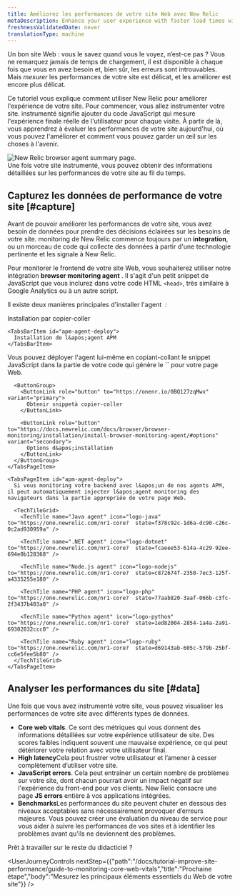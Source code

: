 ```yaml
---
title: Améliorez les performances de votre site Web avec New Relic
metaDescription: Enhance your user experience with faster load times with New Relic. This tutorial walks you through the first steps to improve your site performance.
freshnessValidatedDate: never
translationType: machine
---
```


Un bon site Web : vous le savez quand vous le voyez, n’est-ce pas ? Vous ne remarquez jamais de temps de chargement, il est disponible à chaque fois que vous en avez besoin et, bien sûr, les erreurs sont introuvables. Mais *mesurer* les performances de votre site est délicat, et les améliorer est encore plus délicat.

Ce tutoriel vous explique comment utiliser New Relic pour améliorer l&apos;expérience de votre site. Pour commencer, vous allez instrumenter votre site. instrumenté signifie ajouter du code JavaScript qui mesure l&apos;expérience finale réelle de l&apos;utilisateur pour chaque visite. À partir de là, vous apprendrez à évaluer les performances de votre site aujourd&apos;hui, où vous pouvez l&apos;améliorer et comment vous pouvez garder un œil sur les choses à l&apos;avenir.

<img title="Improve your site with New Relic" alt="New Relic browser agent summary page." src="/images/browser_screenshot-full_browser-summary.webp" />

<figcaption>
  Une fois votre site instrumenté, vous pouvez obtenir des informations détaillées sur les performances de votre site au fil du temps.
</figcaption>

## Capturez les données de performance de votre site [#capture]

Avant de pouvoir améliorer les performances de votre site, vous avez besoin de données pour prendre des décisions éclairées sur les besoins de votre site. monitoring de New Relic commence toujours par un <DNT>**integration**</DNT>, ou un morceau de code qui collecte des données à partir d&apos;une technologie pertinente et les signale à New Relic.

Pour monitorer le frontend de votre site Web, vous souhaiterez utiliser notre intégration <DNT>**browser monitoring agent**</DNT> . Il s&apos;agit d&apos;un petit snippet de JavaScript que vous inclurez dans votre code HTML `<head>`, très similaire à Google Analytics ou à un autre script.

Il existe deux manières principales d&apos;installer l&apos;agent <InlinePopover type="browser" /> :

<Tabs>
  <TabsBar>
    <TabsBarItem id="js-snippet">
      Installation par copier-coller
    </TabsBarItem>

    <TabsBarItem id="apm-agent-deploy">
      Installation de l&apos;agent APM
    </TabsBarItem>
  </TabsBar>

  <TabsPages>
    <TabsPageItem id="js-snippet">
      Vous pouvez déployer l&apos;agent lui-même en copiant-collant le snippet JavaScript dans la partie de votre code qui génère le `<head>` pour votre page Web.

      <ButtonGroup>
        <ButtonLink role="button" to="https://onenr.io/0BQ127zqMwx" variant="primary">
          Obtenir snippetà copier-coller
        </ButtonLink>

        <ButtonLink role="button" to="https://docs.newrelic.com/docs/browser/browser-monitoring/installation/install-browser-monitoring-agent/#options" variant="secondary">
          Options d&apos;installation
        </ButtonLink>
      </ButtonGroup>
    </TabsPageItem>

    <TabsPageItem id="apm-agent-deploy">
      Si vous monitoring votre backend avec l&apos;un de nos agents APM, il peut automatiquement injecter l&apos;agent monitoring des navigateurs dans la partie appropriée de votre page Web.

      <TechTileGrid>
        <TechTile name="Java agent" icon="logo-java" to="https://one.newrelic.com/nr1-core?  state=f378c92c-1d6a-dc90-c26c-0c2ad930959a" />

        <TechTile name=".NET agent" icon="logo-dotnet" to="https://one.newrelic.com/nr1-core?  state=fcaeee53-614a-4c29-92ee-694e0b128368" />

        <TechTile name="Node.js agent" icon="logo-nodejs" to="https://one.newrelic.com/nr1-core?  state=c872674f-2350-7ec3-125f-a4335255e180" />

        <TechTile name="PHP agent" icon="logo-php" to="https://one.newrelic.com/nr1-core?  state=77aab820-3aaf-066b-c3fc-2f3437b403a8" />

        <TechTile name="Python agent" icon="logo-python" to="https://one.newrelic.com/nr1-core?  state=1ed82004-2854-1a4a-2a91-69302832ccc0" />

        <TechTile name="Ruby agent" icon="logo-ruby" to="https://one.newrelic.com/nr1-core?  state=d69143ab-605c-579b-25bf-cc6e5fee5b80" />
      </TechTileGrid>
    </TabsPageItem>
  </TabsPages>
</Tabs>

## Analyser les performances du site [#data]

Une fois que vous avez instrumenté votre site, vous pouvez visualiser les performances de votre site avec différents types de données.

* <DNT>**Core web vitals**</DNT>. Ce sont des métriques qui vous donnent des informations détaillées sur votre expérience utilisateur de site. Des scores faibles indiquent souvent une mauvaise expérience, ce qui peut détériorer votre relation avec votre utilisateur final.
* <DNT>**High latency**</DNT>Cela peut frustrer votre utilisateur et l’amener à cesser complètement d’utiliser votre site.
* <DNT>**JavaScript errors**</DNT>. Cela peut entraîner un certain nombre de problèmes sur votre site, dont chacun pourrait avoir un impact négatif sur l&apos;expérience du front-end pour vos clients. New Relic consacre une page <DNT>**JS errors**</DNT> entière à vos applications intégrées.
* <DNT>**Benchmarks**</DNT>Les performances du site peuvent chuter en dessous des niveaux acceptables sans nécessairement provoquer d’erreurs majeures. Vous pouvez créer une évaluation du niveau de service pour vous aider à suivre les performances de vos sites et à identifier les problèmes avant qu&apos;ils ne deviennent des problèmes.

Prêt à travailler sur le reste du didacticiel ?

<UserJourneyControls nextStep={{"path":"/docs/tutorial-improve-site-performance/guide-to-monitoring-core-web-vitals","title":"Prochaine étape","body":"Mesurez les principaux éléments essentiels du Web de votre site"}} />